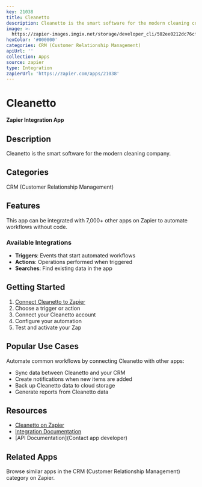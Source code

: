```yaml
---
key: 21038
title: Cleanetto
description: Cleanetto is the smart software for the modern cleaning company.
image: >-
  https://zapier-images.imgix.net/storage/developer_cli/502ee0212dc76cfdc1fd692d4ec64230.png?auto=format%2Ccompress&ixlib=python-3.0.0&q=50
hexColor: '#000000'
categories: CRM (Customer Relationship Management)
apiUrl: ''
collection: Apps
source: zapier
type: Integration
zapierUrl: 'https://zapier.com/apps/21038'
---
```

# Cleanetto

**Zapier Integration App**

## Description

Cleanetto is the smart software for the modern cleaning company.

## Categories

CRM (Customer Relationship Management)

## Features

This app can be integrated with 7,000+ other apps on Zapier to automate workflows without code.

### Available Integrations

- **Triggers**: Events that start automated workflows
- **Actions**: Operations performed when triggered
- **Searches**: Find existing data in the app

## Getting Started

1. [Connect Cleanetto to Zapier](https://zapier.com/apps/21038)
2. Choose a trigger or action
3. Connect your Cleanetto account
4. Configure your automation
5. Test and activate your Zap

## Popular Use Cases

Automate common workflows by connecting Cleanetto with other apps:

- Sync data between Cleanetto and your CRM
- Create notifications when new items are added
- Back up Cleanetto data to cloud storage
- Generate reports from Cleanetto data

## Resources

- [Cleanetto on Zapier](https://zapier.com/apps/21038)
- [Integration Documentation](https://zapier.com/apps/21038/integrations)
- [API Documentation](Contact app developer)

## Related Apps

Browse similar apps in the CRM (Customer Relationship Management) category on Zapier.
